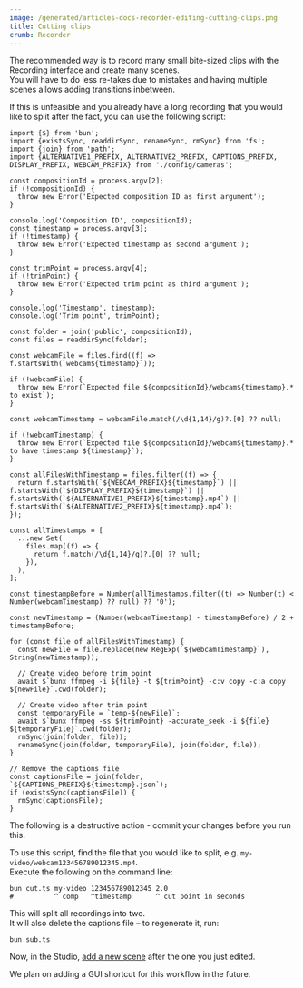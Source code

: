 ```yaml
---
image: /generated/articles-docs-recorder-editing-cutting-clips.png
title: Cutting clips
crumb: Recorder
---
```


The recommended way is to record many small bite-sized clips with the Recording interface and create many scenes.  
You will have to do less re-takes due to mistakes and having multiple scenes allows adding transitions inbetween.

If this is unfeasible and you already have a long recording that you would like to split after the fact, you can use the following script:

```tsx title="cut.ts"
import {$} from 'bun';
import {existsSync, readdirSync, renameSync, rmSync} from 'fs';
import {join} from 'path';
import {ALTERNATIVE1_PREFIX, ALTERNATIVE2_PREFIX, CAPTIONS_PREFIX, DISPLAY_PREFIX, WEBCAM_PREFIX} from './config/cameras';

const compositionId = process.argv[2];
if (!compositionId) {
  throw new Error('Expected composition ID as first argument');
}

console.log('Composition ID', compositionId);
const timestamp = process.argv[3];
if (!timestamp) {
  throw new Error('Expected timestamp as second argument');
}

const trimPoint = process.argv[4];
if (!trimPoint) {
  throw new Error('Expected trim point as third argument');
}

console.log('Timestamp', timestamp);
console.log('Trim point', trimPoint);

const folder = join('public', compositionId);
const files = readdirSync(folder);

const webcamFile = files.find((f) => f.startsWith(`webcam${timestamp}`));

if (!webcamFile) {
  throw new Error(`Expected file ${compositionId}/webcam${timestamp}.* to exist`);
}

const webcamTimestamp = webcamFile.match(/\d{1,14}/g)?.[0] ?? null;

if (!webcamTimestamp) {
  throw new Error(`Expected file ${compositionId}/webcam${timestamp}.* to have timestamp ${timestamp}`);
}

const allFilesWithTimestamp = files.filter((f) => {
  return f.startsWith(`${WEBCAM_PREFIX}${timestamp}`) || f.startsWith(`${DISPLAY_PREFIX}${timestamp}`) || f.startsWith(`${ALTERNATIVE1_PREFIX}${timestamp}.mp4`) || f.startsWith(`${ALTERNATIVE2_PREFIX}${timestamp}.mp4`);
});

const allTimestamps = [
  ...new Set(
    files.map((f) => {
      return f.match(/\d{1,14}/g)?.[0] ?? null;
    }),
  ),
];

const timestampBefore = Number(allTimestamps.filter((t) => Number(t) < Number(webcamTimestamp) ?? null) ?? '0');

const newTimestamp = (Number(webcamTimestamp) - timestampBefore) / 2 + timestampBefore;

for (const file of allFilesWithTimestamp) {
  const newFile = file.replace(new RegExp(`${webcamTimestamp}`), String(newTimestamp));

  // Create video before trim point
  await $`bunx ffmpeg -i ${file} -t ${trimPoint} -c:v copy -c:a copy ${newFile}`.cwd(folder);

  // Create video after trim point
  const temporaryFile = `temp-${newFile}`;
  await $`bunx ffmpeg -ss ${trimPoint} -accurate_seek -i ${file} ${temporaryFile}`.cwd(folder);
  rmSync(join(folder, file));
  renameSync(join(folder, temporaryFile), join(folder, file));
}

// Remove the captions file
const captionsFile = join(folder, `${CAPTIONS_PREFIX}${timestamp}.json`);
if (existsSync(captionsFile)) {
  rmSync(captionsFile);
}
```

The following is a destructive action - commit your changes before you run this.

To use this script, find the file that you would like to split, e.g. `my-video/webcam123456789012345.mp4`.  
Execute the following on the command line:

```shell
bun cut.ts my-video 123456789012345 2.0
#          ^ comp   ^timestamp      ^ cut point in seconds
```

This will split all recordings into two.  
It will also delete the captions file – to regenerate it, run:

```shell
bun sub.ts
```

Now, in the Studio, [add a new scene](/docs/recorder/editing/#add-new-scenes-to-the-composition) after the one you just edited.

We plan on adding a GUI shortcut for this workflow in the future.
